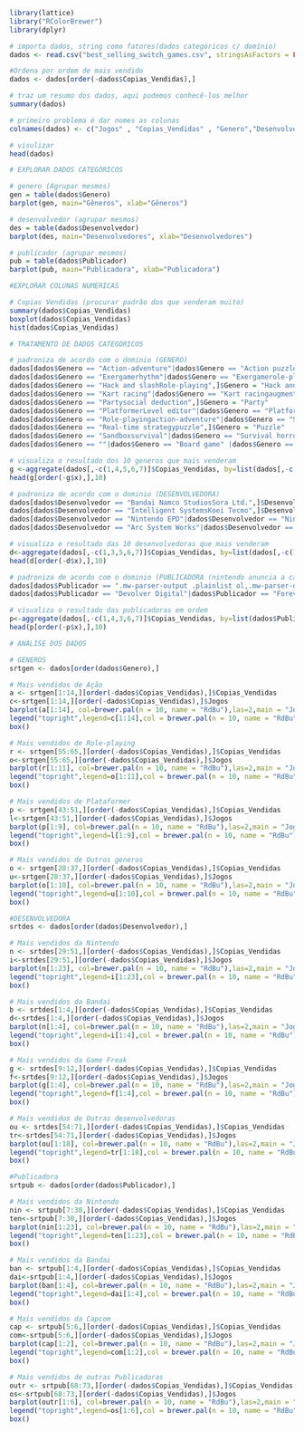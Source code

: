 
```r
library(lattice)
library("RColorBrewer")
library(dplyr)

# importa dados, string como fatores(dados categóricos c/ domínio)
dados <- read.csv("best_selling_switch_games.csv", stringsAsFactors = FALSE) #força os dados categóricos a serem caracteres.

#Ordena por ordem de mais vendido
dados <- dados[order(-dados$Copias_Vendidas),]

# traz um resumo dos dados, aqui podemos conhecê-los melhor
summary(dados) 
```

```r
# primeiro problema é dar nomes as colunas
colnames(dados) <- c("Jogos" , "Copias_Vendidas" , "Genero","Desenvolvedor" ,"Publicador" ,"Desde" ,"Data de Lançamento")

# visulizar
head(dados)
```

```r
# EXPLORAR DADOS CATEGÓRICOS

# genero (Agrupar mesmos)
gen = table(dados$Genero)
barplot(gen, main="Gêneros", xlab="Gêneros")
```

```r
# desenvolvedor (agrupar mesmos)
des = table(dados$Desenvolvedor)
barplot(des, main="Desenvolvedores", xlab="Desenvolvedores")
```

```r
# publicador (agrupar mesmos)
pub = table(dados$Publicador)
barplot(pub, main="Publicadora", xlab="Publicadora")
```

```r
#EXPLORAR COLUNAS NUMÉRICAS

# Copias Vendidas (procurar padrão dos que venderam muito)
summary(dados$Copias_Vendidas)
boxplot(dados$Copias_Vendidas)
hist(dados$Copias_Vendidas)
```

```r
# TRATAMENTO DE DADOS CATEGÓRICOS

# padroniza de acordo com o dominio (GENERO)
dados[dados$Genero == "Action-adventure"|dados$Genero == "Action puzzle" |dados$Genero == "Action role-playing" |dados$Genero == "Action-adventure, Hack and Slash",]$Genero = "Action"
dados[dados$Genero == "Exergamerhythm"|dados$Genero == "Exergamerole-playing",]$Genero = "Exergame"
dados[dados$Genero == "Hack and slashRole-playing",]$Genero = "Hack and slash"
dados[dados$Genero == "Kart racing"|dados$Genero == "Kart racingaugmented reality",]$Genero = "Kart"
dados[dados$Genero == "Partysocial deduction",]$Genero = "Party"
dados[dados$Genero == "PlatformerLevel editor"|dados$Genero == "Platformercompilation",]$Genero = "Platformer"
dados[dados$Genero == "Role-playingaction-adventure"|dados$Genero == "Simulationrole-playing" |dados$Genero == "Tactical role-playing",]$Genero = "Role-playing"
dados[dados$Genero == "Real-time strategypuzzle",]$Genero = "Puzzle"
dados[dados$Genero == "Sandboxsurvival"|dados$Genero == "Survival horror",]$Genero = "Survival"
dados[dados$Genero == ""|dados$Genero == "Board game" |dados$Genero == "Bullet hell" |dados$Genero == "Construction kit"|dados$Genero == "Photography" |dados$Genero == "Programming" |dados$Genero == "Rhythm"|dados$Genero == "Roguelike" |dados$Genero == "Social simulation" |dados$Genero == "Stealth"|dados$Genero == "Tabletop game",]$Genero = "Others"

# visualiza o resultado dos 10 generos que mais venderam
g <-aggregate(dados[,-c(1,4,5,6,7)]$Copias_Vendidas, by=list(dados[,-c(1,4,5,6,7)]$Genero), FUN=sum)
head(g[order(-g$x),],10)
```

```r
# padroniza de acordo com o dominio (DESENVOLVEDORA)
dados[dados$Desenvolvedor == "Bandai Namco StudiosSora Ltd.",]$Desenvolvedor = "Bandai Namco Studios"
dados[dados$Desenvolvedor == "Intelligent SystemsKoei Tecmo",]$Desenvolvedor = "Intelligent Systems"
dados[dados$Desenvolvedor == "Nintendo EPD"|dados$Desenvolvedor == "Nintendo EPD, indieszero"|dados$Desenvolvedor == "Nintendo EPDIntelligent Systems"|dados$Desenvolvedor == "MercurySteamNintendo EPD"|dados$Desenvolvedor == "Nintendo EPDEighting"|dados$Desenvolvedor == "Retro Studios",]$Desenvolvedor = "Nintendo"
dados[dados$Desenvolvedor == "Arc System Works"|dados$Desenvolvedor == "Atlus"|dados$Desenvolvedor == "CyberConnect2"|dados$Desenvolvedor == "Dimps"|dados$Desenvolvedor == "Dodge Roll"|dados$Desenvolvedor == "Good-Feel"|dados$Desenvolvedor == "ILCA"|dados$Desenvolvedor == "Innersloth"|dados$Desenvolvedor == "Konami"|dados$Desenvolvedor == "Marvelous"|dados$Desenvolvedor == "Mojang"|dados$Desenvolvedor == "Noble Muffins"|dados$Desenvolvedor == "Spike Chunsoft"|dados$Desenvolvedor == "Square EnixAcquire"|dados$Desenvolvedor == "Tantalus Media"|dados$Desenvolvedor == "Team Ninja"|dados$Desenvolvedor == "Ubisoft ParisUbisoft Milan"|dados$Desenvolvedor == "Velan Studios",]$Desenvolvedor = "Others"

# visualiza o resultado das 10 desenvolvedoras que mais venderam
d<-aggregate(dados[,-c(1,3,5,6,7)]$Copias_Vendidas, by=list(dados[,-c(1,3,5,6,7)]$Desenvolvedor), FUN=sum)
head(d[order(-d$x),],10)
```

```r
# padroniza de acordo com o dominio (PUBLICADORA (nintendo anuncia a cada trimestrs, outras não))
dados[dados$Publicador == ".mw-parser-output .plainlist ol,.mw-parser-output .plainlist ul{line-height:inherit;list-style:none;margin:0;padding:0}.mw-parser-output .plainlist ol li,.mw-parser-output .plainlist ul li{margin-bottom:0}JP: Koei TecmoNA/PAL: Nintendo"|dados$Publicador == "JP: AtlusNA: SegaPAL: Nintendo"|dados$Publicador == "JP: ImagineerNA/PAL: Nintendo"|dados$Publicador == "JP: Koei TecmoNA/PAL: Nintendo"|dados$Publicador == "JP: Square EnixNA/PAL: Nintendo"|dados$Publicador == "JP: The Pokémon CompanyNA/PAL: Nintendo"|dados$Publicador == "NA/PAL: UbisoftJP/KOR: Nintendo[18]"|dados$Publicador == "The Pokémon CompanyNintendo",]$Publicador = "Nintendo"
dados[dados$Publicador == "Devolver Digital"|dados$Publicador == "Forever Entertainment"|dados$Publicador == "Innersloth"|dados$Publicador == "JP: Konami"|dados$Publicador == "JP: Xbox Game StudiosNA/PAL: Mojang"|dados$Publicador == "Xseed Games",]$Publicador = "Others"

# visualiza o resultado das publicadoras em ordem
p<-aggregate(dados[,-c(1,4,3,6,7)]$Copias_Vendidas, by=list(dados$Publicador), FUN=sum)
head(p[order(-p$x),],10)
```

```r
# ANÁLISE DOS DADOS

# GENEROS
srtgen <- dados[order(dados$Genero),]

# Mais vendidos de Ação
a <- srtgen[1:14,][order(-dados$Copias_Vendidas),]$Copias_Vendidas
c<-srtgen[1:14,][order(-dados$Copias_Vendidas),]$Jogos
barplot(a[1:14], col=brewer.pal(n = 10, name = "RdBu"),las=2,main = "Jogos mais vendidos de Ação")
legend("topright",legend=c[1:14],col = brewer.pal(n = 10, name = "RdBu"), lty=1:2, cex=0.8, ncol = 2,lwd=4)
box()
```

```r
# Mais vendidos de Role-playing
r <- srtgen[55:65,][order(-dados$Copias_Vendidas),]$Copias_Vendidas
o<-srtgen[55:65,][order(-dados$Copias_Vendidas),]$Jogos
barplot(r[1:11], col=brewer.pal(n = 10, name = "RdBu"),las=2,main = "Jogos mais vendidos de Role-Playing")
legend("topright",legend=o[1:11],col = brewer.pal(n = 10, name = "RdBu"), lty=1:2, cex=0.8, ncol = 2,lwd=4)
box()
```

```r
# Mais vendidos de Plataformer
p <- srtgen[43:51,][order(-dados$Copias_Vendidas),]$Copias_Vendidas
l<-srtgen[43:51,][order(-dados$Copias_Vendidas),]$Jogos
barplot(p[1:9], col=brewer.pal(n = 10, name = "RdBu"),las=2,main = "Jogos mais vendidos de Plataforma")
legend("topright",legend=l[1:9],col = brewer.pal(n = 10, name = "RdBu"), lty=1:2, cex=0.8, ncol = 2,lwd=4)
box()
```

```r
# Mais vendidos de Outros generos
o <- srtgen[28:37,][order(-dados$Copias_Vendidas),]$Copias_Vendidas
u<-srtgen[28:37,][order(-dados$Copias_Vendidas),]$Jogos
barplot(o[1:10], col=brewer.pal(n = 10, name = "RdBu"),las=2,main = "Jogos mais vendidos de Outros Gêneros")
legend("topright",legend=u[1:10],col = brewer.pal(n = 10, name = "RdBu"), lty=1:2, cex=0.8, ncol = 2,lwd=4)
box()
```

```r
#DESENVOLVEDORA
srtdes <- dados[order(dados$Desenvolvedor),]

# Mais vendidos da Nintendo
n <- srtdes[29:51,][order(-dados$Copias_Vendidas),]$Copias_Vendidas
i<-srtdes[29:51,][order(-dados$Copias_Vendidas),]$Jogos
barplot(n[1:23], col=brewer.pal(n = 10, name = "RdBu"),las=2,main = "Jogos mais vendidos da Nintendo")
legend("topright",legend=i[1:23],col = brewer.pal(n = 10, name = "RdBu"), lty=1:2, cex=0.8, ncol = 2,lwd=4)
box()
```

```r
# Mais vendidos da Bandai
b <- srtdes[1:4,][order(-dados$Copias_Vendidas),]$Copias_Vendidas
d<-srtdes[1:4,][order(-dados$Copias_Vendidas),]$Jogos
barplot(n[1:4], col=brewer.pal(n = 10, name = "RdBu"),las=2,main = "Jogos mais vendidos da Bandai")
legend("topright",legend=i[1:4],col = brewer.pal(n = 10, name = "RdBu"), lty=1:2, cex=0.8, ncol = 2,lwd=4)
box()
```

```r
# Mais vendidos da Game Freak
g <- srtdes[9:12,][order(-dados$Copias_Vendidas),]$Copias_Vendidas
f<-srtdes[9:12,][order(-dados$Copias_Vendidas),]$Jogos
barplot(g[1:4], col=brewer.pal(n = 10, name = "RdBu"),las=2,main = "Jogos mais vendidos da Game Freak")
legend("topright",legend=f[1:4],col = brewer.pal(n = 10, name = "RdBu"), lty=1:2, cex=0.8, ncol = 2,lwd=4)
box()
```

```r
# Mais vendidos de Outras desenvolvedoras
ou <- srtdes[54:71,][order(-dados$Copias_Vendidas),]$Copias_Vendidas
tr<-srtdes[54:71,][order(-dados$Copias_Vendidas),]$Jogos
barplot(ou[1:18], col=brewer.pal(n = 10, name = "RdBu"),las=2,main = "Jogos mais vendidos de outras Desenvolvedoras")
legend("topright",legend=tr[1:18],col = brewer.pal(n = 10, name = "RdBu"), lty=1:2, cex=0.8, ncol = 2,lwd=4)
box()
```

```r
#Publicadora
srtpub <- dados[order(dados$Publicador),]

# Mais vendidos da Nintendo
nin <- srtpub[7:30,][order(-dados$Copias_Vendidas),]$Copias_Vendidas
ten<-srtpub[7:30,][order(-dados$Copias_Vendidas),]$Jogos
barplot(nin[1:23], col=brewer.pal(n = 10, name = "RdBu"),las=2,main = "Jogos mais vendidos publicados pela Nintendo")
legend("topright",legend=ten[1:23],col = brewer.pal(n = 10, name = "RdBu"), lty=1:2, cex=0.8, ncol = 2,lwd=4)
box()
```

```r
# Mais vendidos da Bandai
ban <- srtpub[1:4,][order(-dados$Copias_Vendidas),]$Copias_Vendidas
dai<-srtpub[1:4,][order(-dados$Copias_Vendidas),]$Jogos
barplot(ban[1:4], col=brewer.pal(n = 10, name = "RdBu"),las=2,main = "Jogos mais vendidos publicados pela Bandai")
legend("topright",legend=dai[1:4],col = brewer.pal(n = 10, name = "RdBu"), lty=1:2, cex=0.8, ncol = 2,lwd=4)
box()
```

```r
# Mais vendidos da Capcom
cap <- srtpub[5:6,][order(-dados$Copias_Vendidas),]$Copias_Vendidas
com<-srtpub[5:6,][order(-dados$Copias_Vendidas),]$Jogos
barplot(cap[1:2], col=brewer.pal(n = 10, name = "RdBu"),las=2,main = "Jogos mais vendidos publicados pela Capcom")
legend("topright",legend=com[1:2],col = brewer.pal(n = 10, name = "RdBu"), lty=1:2, cex=0.8, ncol = 2,lwd=4)
box()
```

```r
# Mais vendidos de outras Publicadoras
outr <- srtpub[68:73,][order(-dados$Copias_Vendidas),]$Copias_Vendidas
os<-srtpub[68:73,][order(-dados$Copias_Vendidas),]$Jogos
barplot(outr[1:6], col=brewer.pal(n = 10, name = "RdBu"),las=2,main = "Jogos mais vendidos publicados por outras Publicadoras")
legend("topright",legend=os[1:6],col = brewer.pal(n = 10, name = "RdBu"), lty=1:2, cex=0.8, ncol = 2,lwd=4)
box()
```

